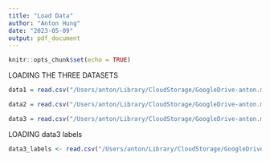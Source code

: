 ```yaml
---
title: "Load Data"
author: "Anton Hung"
date: "2023-05-09"
output: pdf_document
---
```


```r
knitr::opts_chunk$set(echo = TRUE)
```

LOADING THE THREE DATASETS
```r

data1 = read.csv("/Users/anton/Library/CloudStorage/GoogleDrive-anton.m.hung.gr@dartmouth.edu/Mon disque/spring term/bioinformatics/genehub/data/GSE174159_raw_counts_S16082.txt", sep="\t")

data2 = read.csv("/Users/anton/Library/CloudStorage/GoogleDrive-anton.m.hung.gr@dartmouth.edu/Mon disque/spring term/bioinformatics/genehub/data/GSE126299_featurecounts_upload.gene.quant.txt", sep = "\t")

data3 = read.csv("/Users/anton/Library/CloudStorage/GoogleDrive-anton.m.hung.gr@dartmouth.edu/Mon disque/spring term/bioinformatics/genehub/data/GSE186507_MSCCR_Blood_counts.txt", sep=" ")

```

LOADING data3 labels
```r
data3_labels <- read.csv("/Users/anton/Library/CloudStorage/GoogleDrive-anton.m.hung.gr@dartmouth.edu/Mon disque/spring term/bioinformatics/genehub/data/data3_labels.csv", header=F, col.names = "Treatment")
```

